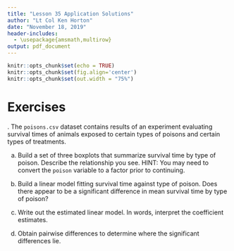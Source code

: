 ```yaml
---
title: "Lesson 35 Application Solutions"
author: "Lt Col Ken Horton"
date: "November 18, 2019"
header-includes: 
  - \usepackage{amsmath,multirow}
output: pdf_document
---
```


```r
knitr::opts_chunk$set(echo = TRUE)
knitr::opts_chunk$set(fig.align='center')
knitr::opts_chunk$set(out.width = "75%")
```


\newcommand{\E}{\mbox{E}}
\newcommand{\Var}{\mbox{Var}}
\newcommand{\Cov}{\mbox{Cov}}
\newcommand{\Prob}{\mbox{P}}
\newcommand*\diff{\mathop{}\!\mathrm{d}}

# Exercises

\indent 1. The `poisons.csv` dataset contains results of an experiment evaluating survival times of animals exposed to certain types of poisons and certain types of treatments.

a) Build a set of three boxplots that summarize survival time by type of poison. Describe the relationship you see. HINT: You may need to convert the `poison` variable to a factor prior to continuing. 


b) Build a linear model fitting survival time against type of poison. Does there appear to be a significant difference in mean survival time by type of poison? 


c) Write out the estimated linear model. In words, interpret the coefficient estimates. 


d) Obtain pairwise differences to determine where the significant differences lie. 


